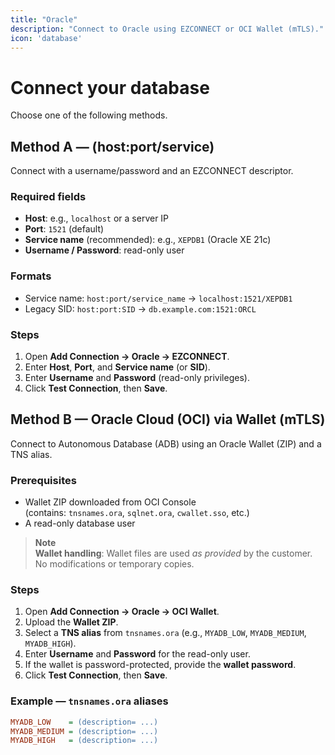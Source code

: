 ```yaml
---
title: "Oracle"
description: "Connect to Oracle using EZCONNECT or OCI Wallet (mTLS)."
icon: 'database'
---
```


# Connect your database

Choose one of the following methods.

## Method A — (host:port/service)

Connect with a username/password and an EZCONNECT descriptor.

### Required fields

- **Host**: e.g., `localhost` or a server IP
- **Port**: `1521` (default)
- **Service name** (recommended): e.g., `XEPDB1` (Oracle XE 21c)
- **Username / Password**: read-only user

### Formats

- Service name: `host:port/service_name` → `localhost:1521/XEPDB1`
- Legacy SID: `host:port:SID` → `db.example.com:1521:ORCL`

### Steps

1. Open **Add Connection → Oracle → EZCONNECT**.
2. Enter **Host**, **Port**, and **Service name** (or **SID**).
3. Enter **Username** and **Password** (read-only privileges).
4. Click **Test Connection**, then **Save**.

## Method B — Oracle Cloud (OCI) via Wallet (mTLS)

Connect to Autonomous Database (ADB) using an Oracle Wallet (ZIP) and a TNS alias.

### Prerequisites

- Wallet ZIP downloaded from OCI Console\
  (contains: `tnsnames.ora`, `sqlnet.ora`, `cwallet.sso`, etc.)
- A read-only database user

> **Note**\
> **Wallet handling**: Wallet files are used _as provided_ by the customer. No modifications or temporary copies.

### Steps

1. Open **Add Connection → Oracle → OCI Wallet**.
2. Upload the **Wallet ZIP**.
3. Select a **TNS alias** from `tnsnames.ora` (e.g., `MYADB_LOW`, `MYADB_MEDIUM`, `MYADB_HIGH`).
4. Enter **Username** and **Password** for the read-only user.
5. If the wallet is password-protected, provide the **wallet password**.
6. Click **Test Connection**, then **Save**.

### Example — `tnsnames.ora` aliases

```ini
MYADB_LOW    = (description= ...)
MYADB_MEDIUM = (description= ...)
MYADB_HIGH   = (description= ...)
```